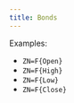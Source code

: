---
title: Bonds
---

Examples:

- `ZN=F{Open}`
- `ZN=F{High}`
- `ZN=F{Low}`
- `ZN=F{Close}`
